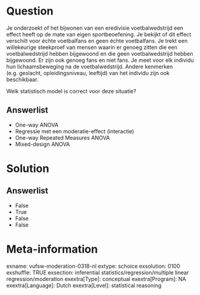 Question
========
Je onderzoekt of het bijwonen van een eredivisie voetbalwedstrijd een
effect heeft op de mate van eigen sportbeoefening. Je bekijkt of dit
effect verschilt voor échte voetbalfans en geen échte voetbalfans. Je
trekt een willekeurige steekproef van mensen waarin er genoeg zitten die
een voetbalwedstrijd hebben bijgewoond en die geen voetbalwedstrijd
hebben bijgewoond. Er zijn ook genoeg fans en niet fans. Je meet voor
elk individu hun lichaamsbeweging na de voetbalwedstrijd. Andere
kenmerken (e.g. geslacht, opleidingsniveau, leeftijd) van het individu
zijn ook beschikbaar.  
  
Welk statistisch model is correct voor deze situatie?

Answerlist
----------
* One-way ANOVA
* Regressie met een moderatie-effect (interactie)
* One-way Repeated Measures ANOVA
* Mixed-design ANOVA

Solution
========










Answerlist
----------
* False
* True
* False
* False

Meta-information
================
exname: vufsw-moderation-0318-nl
extype: schoice
exsolution: 0100
exshuffle: TRUE
exsection: inferential statistics/regression/multiple linear regression/moderation
exextra[Type]: conceptual
exextra[Program]: NA
exextra[Language]: Dutch
exextra[Level]: statistical reasoning


